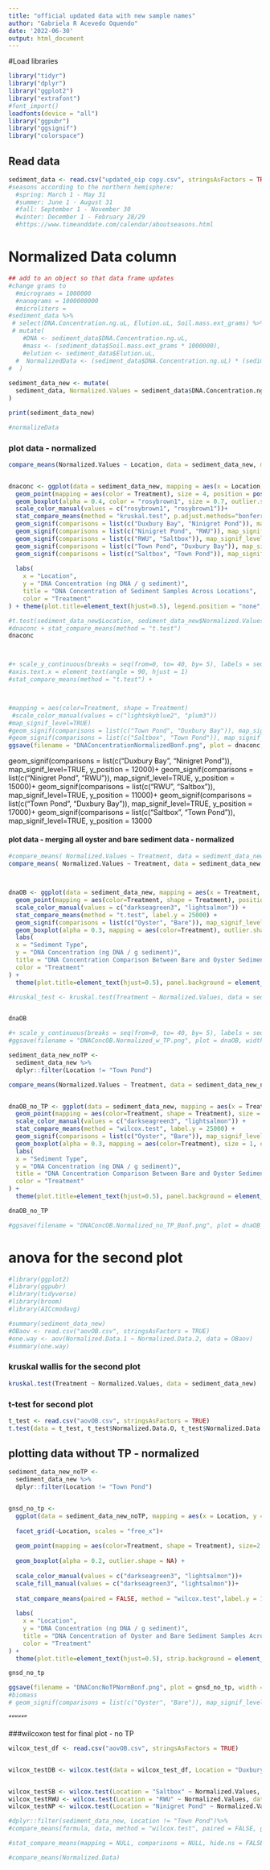 ```yaml
---
title: "official updated data with new sample names"
author: "Gabriela R Acevedo Oquendo"
date: '2022-06-30'
output: html_document
---
```

#Load libraries
```r
library("tidyr")
library("dplyr")
library("ggplot2")
library("extrafont")
#font_import()
loadfonts(device = "all")
library("ggpubr")
library("ggsignif")
library("colorspace")
```

## Read data
```r
sediment_data <- read.csv("updated_oip copy.csv", stringsAsFactors = TRUE)
#seasons according to the northern hemisphere:
  #spring: March 1 - May 31
  #summer: June 1 - August 31
  #fall: September 1 - November 30
  #winter: December 1 - February 28/29 
  #https://www.timeanddate.com/calendar/aboutseasons.html
```

# Normalized Data column
```r

## add to an object so that data frame updates
#change grams to 
  #micrograms = 1000000
  #nanograms = 1000000000
  #microliters = 
#sediment_data %>%
 # select(DNA.Concentration.ng.uL, Elution.uL, Soil.mass.ext_grams) %>%
 # mutate(
    #DNA <- sediment_data$DNA.Concentration.ng.uL,
    #mass <- (sediment_data$Soil.mass.ext_grams * 1000000),
    #elution <- sediment_data$Elution.uL,
  #  NormalizedData <- (sediment_data$DNA.Concentration.ng.uL) * (sediment_data$Elution.uL) * (1/(sediment_data$Soil.mass.ext_grams))
#  )
  
sediment_data_new <- mutate(
  sediment_data, Normalized.Values = sediment_data$DNA.Concentration.ng.uL * sediment_data$Elution.uL * (1/sediment_data$Soil.mass.ext_grams)
)       

print(sediment_data_new)

#normalizeData
```

### plot data - normalized
```r

compare_means(Normalized.Values ~ Location, data = sediment_data_new, method = "kruskal.test", p.adjust.methods = "bonferroni" )


dnaconc <- ggplot(data = sediment_data_new, mapping = aes(x = Location, y = Normalized.Values)) + 
  geom_point(mapping = aes(color = Treatment), size = 4, position = position_jitterdodge())+
  geom_boxplot(alpha = 0.4, color = "rosybrown1", size = 0.7, outlier.shape =  NA)+
  scale_color_manual(values = c("rosybrown1", "rosybrown1"))+ 
  stat_compare_means(method = "kruskal.test", p.adjust.methods="bonferroni" , label.y = 28000) + 
  geom_signif(comparisons = list(c("Duxbury Bay", "Ninigret Pond")), map_signif_level=TRUE, y_position = 15000)+ 
  geom_signif(comparisons = list(c("Ninigret Pond", "RWU")), map_signif_level=TRUE, y_position = 18000)+ 
  geom_signif(comparisons = list(c("RWU", "Saltbox")), map_signif_level=TRUE, y_position = 15000)+
  geom_signif(comparisons = list(c("Town Pond", "Duxbury Bay")), map_signif_level=TRUE, y_position = 25000)+
  geom_signif(comparisons = list(c("Saltbox", "Town Pond")), map_signif_level=TRUE, y_position = 22000)+ 
  
  labs(
    x = "Location",
    y = "DNA Concentration (ng DNA / g sediment)",
    title = "DNA Concentration of Sediment Samples Across Locations",
    color = "Treatment"
) + theme(plot.title=element_text(hjust=0.5), legend.position = "none",  panel.background = element_rect(fill = "ivory2"), text = element_text(family = "Times New Roman", size=16))

#t.test(sediment_data_new$Location, sediment_data_new$Normalized.Values)
#dnaconc + stat_compare_means(method = "t.test")
dnaconc



#+ scale_y_continuous(breaks = seq(from=0, to= 40, by= 5), labels = seq(from=0, to=40, by=5))
#axis.text.x = element_text(angle = 90, hjust = 1)
#stat_compare_means(method = "t.test") +



#mapping = aes(color=Treatment, shape = Treatment)
 #scale_color_manual(values = c("lightskyblue2", "plum3"))
#map_signif_level=TRUE)
#geom_signif(comparisons = list(c("Town Pond", "Duxbury Bay")), map_signif_level=TRUE, y_position = 15000)+
#geom_signif(comparisons = list(c("Saltbox", "Town Pond")), map_signif_level=TRUE, y_position = 12000)+ 
ggsave(filename = "DNAConcentrationNormalizedBonf.png", plot = dnaconc, width = 25, height = 16, dpi = 300, units = "cm")
```




geom_signif(comparisons = list(c("Duxbury Bay", "Ninigret Pond")), map_signif_level=TRUE, y_position = 12000)+ 
  geom_signif(comparisons = list(c("Ninigret Pond", "RWU")), map_signif_level=TRUE, y_position = 15000)+ 
  geom_signif(comparisons = list(c("RWU", "Saltbox")), map_signif_level=TRUE, y_position = 11000)+
  geom_signif(comparisons = list(c("Town Pond", "Duxbury Bay")), map_signif_level=TRUE, y_position = 17000)+
  geom_signif(comparisons = list(c("Saltbox", "Town Pond")), map_signif_level=TRUE, y_position = 13000
  
  
#### plot data - merging all oyster and bare sediment data - normalized
```r

#compare_means( Normalized.Values ~ Treatment, data = sediment_data_new, method = "wilcox.test")
compare_means( Normalized.Values ~ Treatment, data = sediment_data_new, method = "t.test")



dnaOB <- ggplot(data = sediment_data_new, mapping = aes(x = Treatment, y = Normalized.Values)) +
  geom_point(mapping = aes(color=Treatment, shape = Treatment), position = position_jitterdodge()) +
  scale_color_manual(values = c("darkseagreen3", "lightsalmon")) + 
  stat_compare_means(method = "t.test", label.y = 25000) + 
  geom_signif(comparisons = list(c("Oyster", "Bare")), map_signif_level=TRUE) +
  geom_boxplot(alpha = 0.3, mapping = aes(color=Treatment), outlier.shape = NA) + 
  labs(
  x = "Sediment Type",
  y = "DNA Concentration (ng DNA / g sediment)",
  title = "DNA Concentration Comparison Between Bare and Oyster Sediments",
  color = "Treatment"
) +
  theme(plot.title=element_text(hjust=0.5), panel.background = element_rect(fill = "ivory2"), text = element_text(family = "Times New Roman", size=12)) 

#kruskal_test <- kruskal.test(Treatment ~ Normalized.Values, data = sediment_data_new)


dnaOB

#+ scale_y_continuous(breaks = seq(from=0, to= 40, by= 5), labels = seq(from=0, to=40, by=5))
#ggsave(filename = "DNAConcOB.Normalized_w_TP.png", plot = dnaOB, width = 20, height = 15, dpi = 300, units = "cm")
```
```r

sediment_data_new_noTP <- 
  sediment_data_new %>%
  dplyr::filter(Location != "Town Pond")

compare_means(Normalized.Values ~ Treatment, data = sediment_data_new_noTP, method = "wilcox.test", paired = TRUE)


dnaOB_no_TP <- ggplot(data = sediment_data_new, mapping = aes(x = Treatment, y = Normalized.Values)) +
  geom_point(mapping = aes(color=Treatment, shape = Treatment), size = 4, position = position_jitterdodge()) +
  scale_color_manual(values = c("darkseagreen3", "lightsalmon")) + 
  stat_compare_means(method = "wilcox.test", label.y = 25000) + 
  geom_signif(comparisons = list(c("Oyster", "Bare")), map_signif_level=TRUE, label.y = 22000) +
  geom_boxplot(alpha = 0.3, mapping = aes(color=Treatment), size = 1, outlier.shape = NA) + 
  labs(
  x = "Sediment Type",
  y = "DNA Concentration (ng DNA / g sediment)",
  title = "DNA Concentration Comparison Between Bare and Oyster Sediments",
  color = "Treatment"
) +
  theme(plot.title=element_text(hjust=0.5), panel.background = element_rect(fill = "ivory2"), text = element_text(family = "Times New Roman", size=12)) 

dnaOB_no_TP

#ggsave(filename = "DNAConcOB.Normalized_no_TP_Bonf.png", plot = dnaOB_no_TP, width = 25, height = 16, dpi = 300, units = "cm")
```





# anova for the second plot
```r
#library(ggplot2)
#library(ggpubr)
#library(tidyverse)
#library(broom)
#library(AICcmodavg)

#summary(sediment_data_new)
#OBaov <- read.csv("aovOB.csv", stringsAsFactors = TRUE)
#one.way <- aov(Normalized.Data.1 ~ Normalized.Data.2, data = OBaov)
#summary(one.way)
```
### kruskal wallis for the second plot
```r
kruskal.test(Treatment ~ Normalized.Values, data = sediment_data_new)

```

### t-test for second plot
```r
t_test <- read.csv("aovOB.csv", stringsAsFactors = TRUE)
t.test(data = t_test, t_test$Normalized.Data.O, t_test$Normalized.Data.B, paired = FALSE)

```

## plotting data without TP - normalized
```r
sediment_data_new_noTP <- 
  sediment_data_new %>%
  dplyr::filter(Location != "Town Pond")


gnsd_no_tp <- 
  ggplot(data = sediment_data_new_noTP, mapping = aes(x = Location, y = Normalized.Values,color = Treatment, fill = Treatment)) + 
  
  facet_grid(~Location, scales = "free_x")+
  
  geom_point(mapping = aes(color=Treatment, shape = Treatment), size=2.5, position = position_jitterdodge(jitter.width=0.25)) +
  
  geom_boxplot(alpha = 0.2, outlier.shape = NA) +
  
  scale_color_manual(values = c("darkseagreen3", "lightsalmon"))+ 
  scale_fill_manual(values = c("darkseagreen3", "lightsalmon"))+
  
  stat_compare_means(paired = FALSE, method = "wilcox.test",label.y = 12000, aes(label = paste0("p = ", ..p.format..), )) +
 
  labs(
    x = "Location",
    y = "DNA Concentration (ng DNA / g sediment)",
    title = "DNA Concentration of Oyster and Bare Sediment Samples Across Locations",
    color = "Treatment"
) + 
  theme(plot.title=element_text(hjust=0.5), strip.background = element_blank(), strip.text.x = element_blank(), panel.background = element_rect(fill = "ivory2"), text = element_text(family = "Times New Roman", size=16)) 

gnsd_no_tp

ggsave(filename = "DNAConcNoTPNormBonf.png", plot = gnsd_no_tp, width = 26, height = 16, dpi = 300, units = "cm")
#biomass
# geom_signif(comparisons = list(c("Oyster", "Bare")), map_signif_level  =  TRUE) - significance stars
```


""""""

###wilcoxon test for final plot - no TP
```r


wilcox_test_df <- read.csv("aovOB.csv", stringsAsFactors = TRUE)


wilcox_testDB <- wilcox.test(data = wilcox_test_df, Location = "Duxbury Bay", wilcox_test_df$Normalized.Data.O, wilcox_test_df$Normalized.Data.B, paired = FALSE)


wilcox_testSB <- wilcox.test(Location = "Saltbox" ~ Normalized.Values, data = wilcox_test_df)
wilcox_testRWU <- wilcox.test(Location = "RWU" ~ Normalized.Values, data = wilcox_test_df)
wilcox_testNP <- wilcox.test(Location = "Ninigret Pond" ~ Normalized.Values, data = wilcox_test_df)  

#dplyr::filter(sediment_data_new, Location != "Town Pond")%>% 
#compare_means(formula, data, method = "wilcox.test", paired = FALSE, group.by = NULL, ref.group = NULL)

#stat_compare_means(mapping = NULL, comparisons = NULL, hide.ns = FALSE, label = NULL,  label.x = NULL, label.y = NULL)

#compare_means(Normalized.Data)
```


